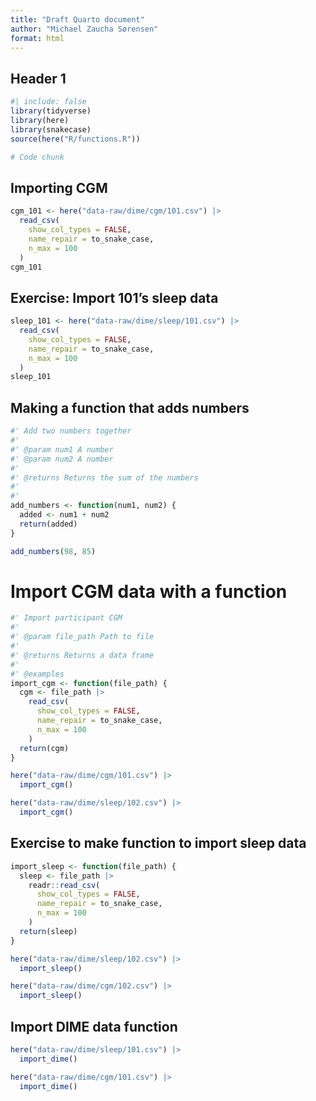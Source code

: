 ```yaml
---
title: "Draft Quarto document"
author: "Michael Zaucha Sørensen"
format: html
---
```


## Header 1

```r
#| include: false
library(tidyverse)
library(here)
library(snakecase)
source(here("R/functions.R"))
```

```r
# Code chunk
```

## Importing CGM
```r
cgm_101 <- here("data-raw/dime/cgm/101.csv") |>
  read_csv(
    show_col_types = FALSE,
    name_repair = to_snake_case,
    n_max = 100
  )
cgm_101
```

## Exercise: Import 101's sleep data
```r
sleep_101 <- here("data-raw/dime/sleep/101.csv") |>
  read_csv(
    show_col_types = FALSE,
    name_repair = to_snake_case,
    n_max = 100
  )
sleep_101
```

## Making a function that adds numbers

```r
#' Add two numbers together
#'
#' @param num1 A number
#' @param num2 A number
#'
#' @returns Returns the sum of the numbers
#'
#'
add_numbers <- function(num1, num2) {
  added <- num1 + num2
  return(added)
}

add_numbers(98, 85)
```

# Import CGM data with a function
```r
#' Import participant CGM
#'
#' @param file_path Path to file
#'
#' @returns Returns a data frame
#'
#' @examples
import_cgm <- function(file_path) {
  cgm <- file_path |>
    read_csv(
      show_col_types = FALSE,
      name_repair = to_snake_case,
      n_max = 100
    )
  return(cgm)
}

here("data-raw/dime/cgm/101.csv") |>
  import_cgm()

here("data-raw/dime/sleep/102.csv") |>
  import_cgm()
```

## Exercise to make function to import sleep data

```r
import_sleep <- function(file_path) {
  sleep <- file_path |>
    readr::read_csv(
      show_col_types = FALSE,
      name_repair = to_snake_case,
      n_max = 100
    )
  return(sleep)
}

here("data-raw/dime/sleep/102.csv") |>
  import_sleep()

here("data-raw/dime/cgm/102.csv") |>
  import_sleep()
```

## Import DIME data function

```r
here("data-raw/dime/sleep/101.csv") |>
  import_dime()

here("data-raw/dime/cgm/101.csv") |>
  import_dime()
```
